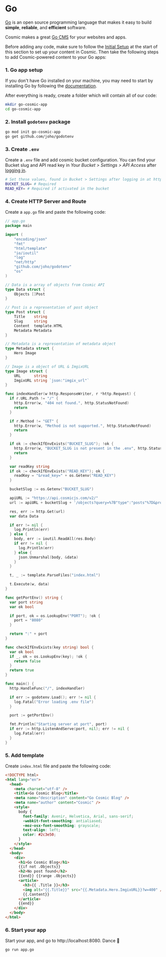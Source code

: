 # Go

[Go](https://golang.org/) is an open source programming language that makes it easy to build **simple**, **reliable**, and **efficient** software.

Cosmic makes a great [Go CMS](https://www.cosmicjs.com/knowledge-base/go-cms) for your websites and apps.

Before adding any code, make sure to follow the [Initial Setup](/guides/initial-setup) at the start of this section to set up your content in Cosmic. Then take the following steps to add Cosmic-powered content to your Go apps:

### 1. Go app setup

If you don't have Go installed on your machine, you may need to start by installing Go by following the [documentation](https://golang.org/doc/install).

After everything is ready, create a folder which will contain all of our code:

```bash
mkdir go-cosmic-app
cd go-cosmic-app
```

### 2. Install `godotenv` package

```bash
go mod init go-cosmic-app
go get github.com/joho/godotenv
```

### 3. Create `.env`

Create a `.env` file and add cosmic bucket configuration. You can find your Bucket slug and API read key in <i>Your Bucket > Settings > API Access</i> after [logging in](https://app.cosmicjs.com).

```bash
# Set these values, found in Bucket > Settings after logging in at https://app.cosmicjs.com/
BUCKET_SLUG= # Required
READ_KEY= # Required if activated in the bucket
```

### 4. Create HTTP Server and Route

Create a `app.go` file and paste the following code:

```go
// app.go
package main

import (
	"encoding/json"
	"fmt"
	"html/template"
	"io/ioutil"
	"log"
	"net/http"
	"github.com/joho/godotenv"
	"os"
)

// Data is a array of objects from Cosmic API
type Data struct {
	Objects []Post
}

// Post is a representation of post object
type Post struct {
	Title    string
	Slug     string
	Content  template.HTML
	Metadata Metadata
}

// Metadata is a representation of metadata object
type Metadata struct {
	Hero Image
}

// Image is a object of URL & ImgixURL
type Image struct {
	URL      string
	ImgixURL string `json:"imgix_url"`
}

func indexHandler(w http.ResponseWriter, r *http.Request) {
  if r.URL.Path != "/" {
    http.Error(w, "404 not found.", http.StatusNotFound)
    return
  }

  if r.Method != "GET" {
    http.Error(w, "Method is not supported.", http.StatusNotFound)
    return
  }

  if ok := checkIfEnvExists("BUCKET_SLUG"); !ok {
    http.Error(w, "BUCKET_SLUG is not present in the .env", http.StatusInternalServerError)
    return
  }

  var readKey string
  if ok := checkIfEnvExists("READ_KEY"); ok {
    readKey = "&read_key=" + os.Getenv("READ_KEY")
  }

  bucketSlug := os.Getenv("BUCKET_SLUG")

  apiURL := "https://api.cosmicjs.com/v2/"
  url := apiURL + bucketSlug + '/objects?query=%7B"type":"posts"%7D&props=slug,title,content,metadata' + readKey

  res, err := http.Get(url)
  var data Data

  if err != nil {
    log.Println(err)
  } else {
    body, err := ioutil.ReadAll(res.Body)
    if err != nil {
      log.Println(err)
    } else {
      json.Unmarshal(body, &data)
    }
  }

  t, _ := template.ParseFiles("index.html")

  t.Execute(w, data)
}

func getPortEnv() string {
  var port string
  var ok bool

  if port, ok = os.LookupEnv("PORT"); !ok {
    port = "8080"
  }

  return ":" + port
}

func checkIfEnvExists(key string) bool {
  var ok bool
  if _, ok = os.LookupEnv(key); !ok {
    return false
  }
  return true
}

func main() {
  http.HandleFunc("/", indexHandler)

  if err := godotenv.Load(); err != nil {
    log.Fatal("Error loading .env file")
  }

  port := getPortEnv()

  fmt.Println("Starting server at port", port)
  if err := http.ListenAndServe(port, nil); err != nil {
    log.Fatal(err)
  }
}
```

### 5. Add template

Create `index.html` file and paste the following code:

```html
<!DOCTYPE html>
<html lang="en">
  <head>
    <meta charset="utf-8" />
    <title>Go Cosmic Blog</title>
    <meta name="description" content="Go Cosmic Blog" />
    <meta name="author" content="Cosmic" />
    <style>
      body {
        font-family: Avenir, Helvetica, Arial, sans-serif;
        -webkit-font-smoothing: antialiased;
        -moz-osx-font-smoothing: grayscale;
        text-align: left;
        color: #2c3e50;
      }
    </style>
  </head>
  <body>
    <div>
      <h1>Go Cosmic Blog</h1>
      {{if not .Objects}}
      <h2>No post found</h2>
      {{end}} {{range .Objects}}
      <article>
        <h3>{{ .Title }}</h3>
        <img alt="{{.Title}}" src="{{.Metadata.Hero.ImgixURL}}?w=400" />
        {{.Content}}
      </article>
      {{end}}
    </div>
  </body>
</html>
```

### 6. Start your app

Start your app, and go to http://localhost:8080. Dance 🎉

```bash
go run app.go
```
